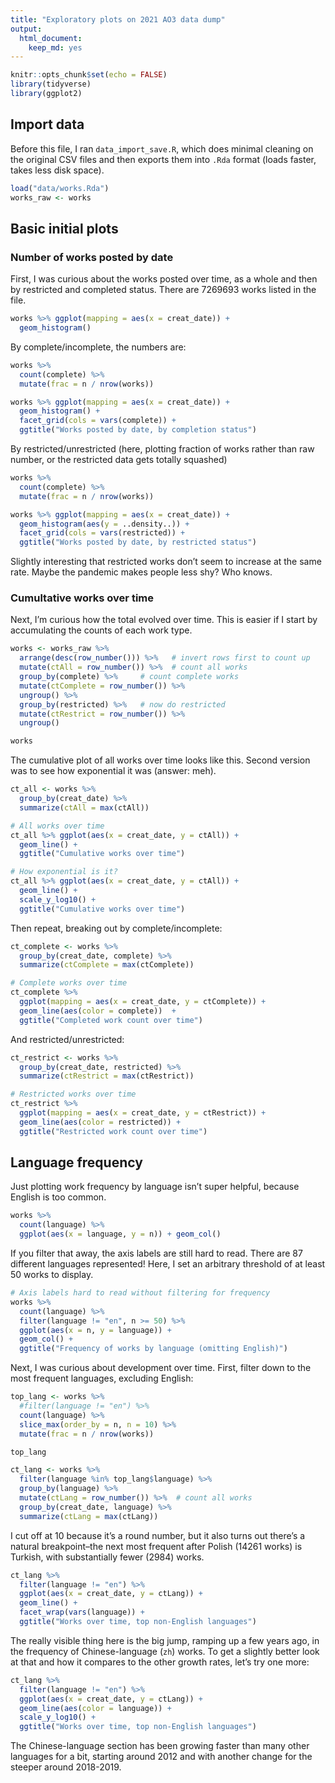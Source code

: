 ```yaml
---
title: "Exploratory plots on 2021 AO3 data dump"
output: 
  html_document: 
    keep_md: yes
---
```


```r
knitr::opts_chunk$set(echo = FALSE)
library(tidyverse)
library(ggplot2)
```

## Import data

Before this file, I ran `data_import_save.R`, which does minimal cleaning on the original CSV files and then exports them into `.Rda` format (loads faster, takes less disk space). 

```r
load("data/works.Rda")
works_raw <- works
```

## Basic initial plots

### Number of works posted by date

First, I was curious about the works posted over time, as a whole and then by restricted and completed status. There are 7269693 works listed in the file.

```r
works %>% ggplot(mapping = aes(x = creat_date)) +
  geom_histogram()
```

By complete/incomplete, the numbers are:

```r
works %>% 
  count(complete) %>% 
  mutate(frac = n / nrow(works))

works %>% ggplot(mapping = aes(x = creat_date)) +
  geom_histogram() + 
  facet_grid(cols = vars(complete)) + 
  ggtitle("Works posted by date, by completion status")
```

By restricted/unrestricted (here, plotting fraction of works rather than raw number, or the restricted data gets totally squashed)

```r
works %>% 
  count(complete) %>% 
  mutate(frac = n / nrow(works))

works %>% ggplot(mapping = aes(x = creat_date)) +
  geom_histogram(aes(y = ..density..)) + 
  facet_grid(cols = vars(restricted)) + 
  ggtitle("Works posted by date, by restricted status")
```

Slightly interesting that restricted works don't seem to increase at the same rate. Maybe the pandemic makes people less shy? Who knows. 


### Cumultative works over time

Next, I'm curious how the total evolved over time. This is easier if I start by accumulating the counts of each work type. 

```r
works <- works_raw %>% 
  arrange(desc(row_number())) %>%   # invert rows first to count up
  mutate(ctAll = row_number()) %>%  # count all works
  group_by(complete) %>%     # count complete works
  mutate(ctComplete = row_number()) %>% 
  ungroup() %>% 
  group_by(restricted) %>%   # now do restricted
  mutate(ctRestrict = row_number()) %>% 
  ungroup()

works
```

The cumulative plot of all works over time looks like this. Second version was to see how exponential it was (answer: meh). 

```r
ct_all <- works %>% 
  group_by(creat_date) %>% 
  summarize(ctAll = max(ctAll))   

# All works over time
ct_all %>% ggplot(aes(x = creat_date, y = ctAll)) +
  geom_line() + 
  ggtitle("Cumulative works over time")

# How exponential is it?
ct_all %>% ggplot(aes(x = creat_date, y = ctAll)) +
  geom_line() + 
  scale_y_log10() + 
  ggtitle("Cumulative works over time")
```

Then repeat, breaking out by complete/incomplete: 

```r
ct_complete <- works %>% 
  group_by(creat_date, complete) %>% 
  summarize(ctComplete = max(ctComplete))

# Complete works over time
ct_complete %>% 
  ggplot(mapping = aes(x = creat_date, y = ctComplete)) + 
  geom_line(aes(color = complete))  +
  ggtitle("Completed work count over time")
```

And restricted/unrestricted: 

```r
ct_restrict <- works %>% 
  group_by(creat_date, restricted) %>% 
  summarize(ctRestrict = max(ctRestrict)) 

# Restricted works over time
ct_restrict %>% 
  ggplot(mapping = aes(x = creat_date, y = ctRestrict)) + 
  geom_line(aes(color = restricted)) +
  ggtitle("Restricted work count over time")
```


## Language frequency

Just plotting work frequency by language isn't super helpful, because English is too common. 

```r
works %>% 
  count(language) %>% 
  ggplot(aes(x = language, y = n)) + geom_col()
```

If you filter that away, the axis labels are still hard to read. There are 87 different languages represented! Here, I set an arbitrary threshold of at least 50 works to display.

```r
# Axis labels hard to read without filtering for frequency
works %>% 
  count(language) %>% 
  filter(language != "en", n >= 50) %>% 
  ggplot(aes(x = n, y = language)) + 
  geom_col() +
  ggtitle("Frequency of works by language (omitting English)")
```

Next, I was curious about development over time. First, filter down to the most frequent languages, excluding English: 

```r
top_lang <- works %>% 
  #filter(language != "en") %>% 
  count(language) %>% 
  slice_max(order_by = n, n = 10) %>% 
  mutate(frac = n / nrow(works))

top_lang

ct_lang <- works %>% 
  filter(language %in% top_lang$language) %>% 
  group_by(language) %>% 
  mutate(ctLang = row_number()) %>%  # count all works
  group_by(creat_date, language) %>% 
  summarize(ctLang = max(ctLang))
```

I cut off at 10 because it's a round number, but it also turns out there's a natural breakpoint--the next most frequent after Polish (14261 works) is Turkish, with substantially fewer (2984) works. 

```r
ct_lang %>% 
  filter(language != "en") %>% 
  ggplot(aes(x = creat_date, y = ctLang)) +
  geom_line() + 
  facet_wrap(vars(language)) + 
  ggtitle("Works over time, top non-English languages")  
```

The really visible thing here is the big jump, ramping up a few years ago, in the frequency of Chinese-language (`zh`) works. To get a slightly better look at that and how it compares to the other growth rates, let's try one more: 

```r
ct_lang %>% 
  filter(language != "en") %>% 
  ggplot(aes(x = creat_date, y = ctLang)) +
  geom_line(aes(color = language)) + 
  scale_y_log10() +
  ggtitle("Works over time, top non-English languages")  
```

The Chinese-language section has been growing faster than many other languages for a bit, starting around 2012 and with another change for the steeper around 2018-2019. 